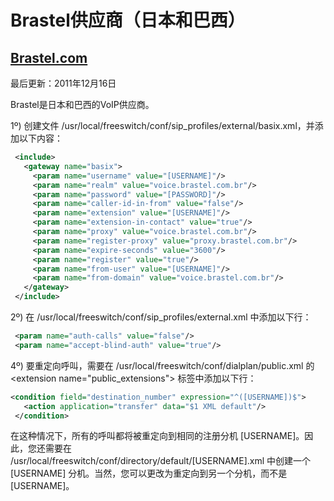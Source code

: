 # Brastel供应商（日本和巴西）

## [Brastel.com](http://Brastel.com)

最后更新：2011年12月16日

Brastel是日本和巴西的VoIP供应商。

1º) 创建文件 /usr/local/freeswitch/conf/sip\_profiles/external/basix.xml，并添加以下内容：

```xml
 <include>
   <gateway name="basix">
     <param name="username" value="[USERNAME]"/>
     <param name="realm" value="voice.brastel.com.br"/>
     <param name="password" value="[PASSWORD]"/>
     <param name="caller-id-in-from" value="false"/>
     <param name="extension" value="[USERNAME]"/>
     <param name="extension-in-contact" value="true"/>
     <param name="proxy" value="voice.brastel.com.br"/>
     <param name="register-proxy" value="proxy.brastel.com.br"/>
     <param name="expire-seconds" value="3600"/>
     <param name="register" value="true"/>
     <param name="from-user" value="[USERNAME]"/>
     <param name="from-domain" value="voice.brastel.com.br"/>
   </gateway>
 </include> 
```

2º) 在 /usr/local/freeswitch/conf/sip\_profiles/external.xml 中添加以下行：

```xml
 <param name="auth­-calls" value="false"/> 
 <param name="accept­-blind­-auth" value="true"/> 
```

4º) 要重定向呼叫，需要在 /usr/local/freeswitch/conf/dialplan/public.xml 的 &lt;extension name="public\_extensions"> 标签中添加以下行：

```xml
<condition field="destination_number" expression="^([USERNAME])$">
   <action application="transfer" data="$1 XML default"/>
 </condition> 
```

在这种情况下，所有的呼叫都将被重定向到相同的注册分机 [USERNAME]。因此，您还需要在 /usr/local/freeswitch/conf/directory/default/[USERNAME].xml 中创建一个 [USERNAME] 分机。当然，您可以更改为重定向到另一个分机，而不是 [USERNAME]。